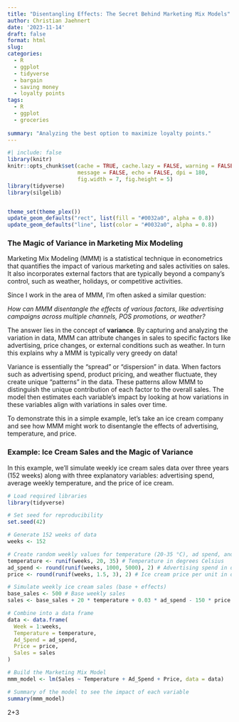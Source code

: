 ```yaml
---
title: "Disentangling Effects: The Secret Behind Marketing Mix Models"
author: Christian Jaehnert
date: '2023-11-14'
draft: false
format: html
slug: 
categories:
  - R
  - ggplot
  - tidyverse
  - bargain
  - saving money
  - loyalty points
tags:
  - R
  - ggplot
  - groceries
  
summary: "Analyzing the best option to maximize loyalty points."
---
```


```r
#| include: false
library(knitr)
knitr::opts_chunk$set(cache = TRUE, cache.lazy = FALSE, warning = FALSE, 
                      message = FALSE, echo = FALSE, dpi = 180,
                      fig.width = 7, fig.height = 5)
library(tidyverse)
library(silgelib)


theme_set(theme_plex())
update_geom_defaults("rect", list(fill = "#0032a0", alpha = 0.8))
update_geom_defaults("line", list(color = "#0032a0", alpha = 0.8))

```

### The Magic of Variance in Marketing Mix Modeling

Marketing Mix Modeling (MMM) is a statistical technique in econometrics that quantifies the impact of various marketing and sales activities on sales. It also incorporates external factors that are typically beyond a company’s control, such as weather, holidays, or competitive activities.

Since I work in the area of MMM, I’m often asked a similar question:

*How can MMM disentangle the effects of various factors, like advertising campaigns across multiple channels, POS promotions, or weather?*

The answer lies in the concept of **variance**. By capturing and analyzing the variation in data, MMM can attribute changes in sales to specific factors like advertising, price changes, or external conditions such as weather. In turn this explains why a MMM is typically very greedy on data!

Variance is essentially the "spread" or "dispersion" in data. When factors such as advertising spend, product pricing, and weather fluctuate, they create unique "patterns" in the data. These patterns allow MMM to distinguish the unique contribution of each factor to the overall sales. The model then estimates each variable’s impact by looking at how variations in these variables align with variations in sales over time.

To demonstrate this in a simple example, let’s take an ice cream company and see how MMM might work to disentangle the effects of advertising, temperature, and price.

### Example: Ice Cream Sales and the Magic of Variance

In this example, we’ll simulate weekly ice cream sales data over three years (152 weeks) along with three explanatory variables: advertising spend, average weekly temperature, and the price of ice cream.

```r

# Load required libraries
library(tidyverse)

# Set seed for reproducibility
set.seed(42)

# Generate 152 weeks of data
weeks <- 152

# Create random weekly values for temperature (20-35 °C), ad spend, and price
temperature <- runif(weeks, 20, 35) # Temperature in degrees Celsius
ad_spend <- round(runif(weeks, 1000, 5000), 2) # Advertising spend in dollars
price <- round(runif(weeks, 1.5, 3), 2) # Ice cream price per unit in dollars

# Simulate weekly ice cream sales (base + effects)
base_sales <- 500 # Base weekly sales
sales <- base_sales + 20 * temperature + 0.03 * ad_spend - 150 * price + rnorm(weeks, 0, 100)

# Combine into a data frame
data <- data.frame(
  Week = 1:weeks,
  Temperature = temperature,
  Ad_Spend = ad_spend,
  Price = price,
  Sales = sales
)

# Build the Marketing Mix Model
mmm_model <- lm(Sales ~ Temperature + Ad_Spend + Price, data = data)

# Summary of the model to see the impact of each variable
summary(mmm_model)


```

2+3
